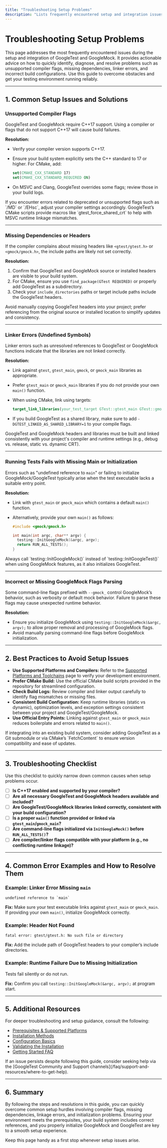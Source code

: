 ```yaml
---
title: "Troubleshooting Setup Problems"
description: "Lists frequently encountered setup and integration issues, such as unsupported compiler flags or missing dependencies. Provides actionable advice to resolve problems quickly."
---
```


# Troubleshooting Setup Problems

This page addresses the most frequently encountered issues during the setup and integration of GoogleTest and GoogleMock. It provides actionable advice on how to quickly identify, diagnose, and resolve problems such as unsupported compiler flags, missing dependencies, linker errors, and incorrect build configurations. Use this guide to overcome obstacles and get your testing environment running reliably.

---

## 1. Common Setup Issues and Solutions

### Unsupported Compiler Flags

GoogleTest and GoogleMock require C++17 support. Using a compiler or flags that do not support C++17 will cause build failures.

**Resolution:**

- Verify your compiler version supports C++17.
- Ensure your build system explicitly sets the C++ standard to 17 or higher. For CMake, add:

  ```cmake
  set(CMAKE_CXX_STANDARD 17)
  set(CMAKE_CXX_STANDARD_REQUIRED ON)
  ```

- On MSVC and Clang, GoogleTest overrides some flags; review those in your build logs.

<Tip>
If you encounter errors related to deprecated or unsupported flags such as `/MD` or `/EHsc`, adjust your compiler settings accordingly. GoogleTest’s CMake scripts provide macros like `gtest_force_shared_crt` to help with MSVC runtime linkage mismatches.
</Tip>

---

### Missing Dependencies or Headers

If the compiler complains about missing headers like `<gtest/gtest.h>` or `<gmock/gmock.h>`, the include paths are likely not set correctly.

**Resolution:**

1. Confirm that GoogleTest and GoogleMock source or installed headers are visible to your build system.
2. For CMake, ensure you use `find_package(GTest REQUIRED)` or properly add GoogleTest as a subdirectory.
3. Check your `include_directories` paths or target include paths include the GoogleTest headers.

<Warning>
Avoid manually copying GoogleTest headers into your project; prefer referencing from the original source or installed location to simplify updates and consistency.
</Warning>

---

### Linker Errors (Undefined Symbols)

Linker errors such as unresolved references to GoogleTest or GoogleMock functions indicate that the libraries are not linked correctly.

**Resolution:**

- Link against `gtest`, `gtest_main`, `gmock`, or `gmock_main` libraries as appropriate.
- Prefer `gtest_main` or `gmock_main` libraries if you do not provide your own `main()` function.
- When using CMake, link using targets:

  ```cmake
  target_link_libraries(your_test_target GTest::gtest_main GTest::gmock)
  ```

- If you build GoogleTest as a shared library, make sure to add `-DGTEST_LINKED_AS_SHARED_LIBRARY=1` to your compile flags.

<Tip>
GoogleTest and GoogleMock headers and libraries must be built and linked consistently with your project's compiler and runtime settings (e.g., debug vs. release, static vs. dynamic CRT).
</Tip>

---

### Running Tests Fails with Missing Main or Initialization

Errors such as "undefined reference to `main`" or failing to initialize GoogleMock/GoogleTest typically arise when the test executable lacks a suitable entry point.

**Resolution:**

- Link with `gtest_main` or `gmock_main` which contains a default `main()` function.
- Alternatively, provide your own `main()` as follows:

  ```c++
  #include <gmock/gmock.h>
  
  int main(int argc, char** argv) {
    testing::InitGoogleMock(&argc, argv);
    return RUN_ALL_TESTS();
  }
  ```

<Tip>
Always call `testing::InitGoogleMock()` instead of `testing::InitGoogleTest()` when using GoogleMock features, as it also initializes GoogleTest.
</Tip>

---

### Incorrect or Missing GoogleMock Flags Parsing

Some command-line flags prefixed with `--gmock_` control GoogleMock’s behavior, such as verbosity or default mock behavior. Failure to parse these flags may cause unexpected runtime behavior.

**Resolution:**

- Ensure you initialize GoogleMock using `testing::InitGoogleMock(&argc, argv);` to allow proper removal and processing of GoogleMock flags.
- Avoid manually parsing command-line flags before GoogleMock initialization.

---

## 2. Best Practices to Avoid Setup Issues

- **Use Supported Platforms and Compilers:** Refer to the [Supported Platforms and Toolchains](/overview/integration-platforms/platform-support) page to verify your development environment.
- **Prefer CMake Build:** Use the official CMake build scripts provided in the repository for streamlined configuration.
- **Check Build Logs:** Review compiler and linker output carefully to identify flag mismatches or missing files.
- **Consistent Build Configuration:** Keep runtime libraries (static vs dynamic), optimization levels, and exception settings consistent between your project and GoogleTest/GoogleMock.
- **Use Official Entry Points:** Linking against `gtest_main` or `gmock_main` reduces boilerplate and errors related to `main()`.

<Tip>
If integrating into an existing build system, consider adding GoogleTest as a Git submodule or via CMake’s `FetchContent` to ensure version compatibility and ease of updates.
</Tip>

---

## 3. Troubleshooting Checklist

Use this checklist to quickly narrow down common causes when setup problems occur.

- [ ] **Is C++17 enabled and supported by your compiler?**
- [ ] **Are all necessary GoogleTest and GoogleMock headers available and included?**
- [ ] **Are GoogleTest/GoogleMock libraries linked correctly, consistent with your build configuration?**
- [ ] **Is a proper `main()` function provided or linked via `gtest_main`/`gmock_main`?**
- [ ] **Are command-line flags initialized via `InitGoogleMock()` before `RUN_ALL_TESTS()`?**
- [ ] **Are compiler/linker flags compatible with your platform (e.g., no conflicting runtime linkage)?**

---

## 4. Common Error Examples and How to Resolve Them

### Example: Linker Error Missing `main`

```
undefined reference to `main`
```

**Fix:** Make sure your test executable links against `gtest_main` or `gmock_main`. If providing your own `main()`, initialize GoogleMock correctly.

### Example: Header Not Found

```
fatal error: gtest/gtest.h: No such file or directory
```

**Fix:** Add the include path of GoogleTest headers to your compiler’s include directories.

### Example: Runtime Failure Due to Missing Initialization

Tests fail silently or do not run.

**Fix:** Confirm you call `testing::InitGoogleMock(&argc, argv);` at program start.

---

## 5. Additional Resources

For deeper troubleshooting and setup guidance, consult the following:

- [Prerequisites & Supported Platforms](/getting-started/prereqs-installation/prerequisites)
- [Installation Methods](/getting-started/prereqs-installation/installation-methods)
- [Configuration Basics](/getting-started/prereqs-installation/configuration-basics)
- [Validating the Installation](/getting-started/quickstart-validation/quick-validation)
- [Getting Started FAQ](/getting-started/troubleshooting-faq/faq-getting-started)

<Tip>
If an issue persists despite following this guide, consider seeking help via the [GoogleTest Community and Support channels](/faq/support-and-resources/where-to-get-help).
</Tip>

---

## 6. Summary

By following the steps and resolutions in this guide, you can quickly overcome common setup hurdles involving compiler flags, missing dependencies, linkage errors, and initialization problems. Ensuring your environment meets the prerequisites, your build system includes correct references, and you properly initialize GoogleMock and GoogleTest are key to a smooth setup experience.

Keep this page handy as a first stop whenever setup issues arise.
